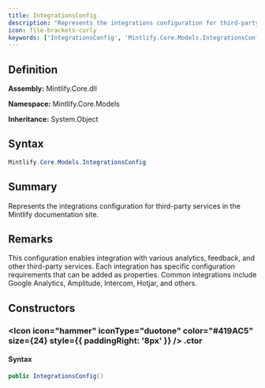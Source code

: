 ```yaml
---
title: IntegrationsConfig
description: "Represents the integrations configuration for third-party services in the Mintlify documentation site."
icon: file-brackets-curly
keywords: ['IntegrationsConfig', 'Mintlify.Core.Models.IntegrationsConfig', 'Mintlify.Core.Models', 'class', 'System.Object']
---
```


## Definition

**Assembly:** Mintlify.Core.dll

**Namespace:** Mintlify.Core.Models

**Inheritance:** System.Object

## Syntax

```csharp
Mintlify.Core.Models.IntegrationsConfig
```

## Summary

Represents the integrations configuration for third-party services in the Mintlify documentation site.

## Remarks

This configuration enables integration with various analytics, feedback, and other third-party
            services. Each integration has specific configuration requirements that can be added as properties.
            Common integrations include Google Analytics, Amplitude, Intercom, Hotjar, and others.

## Constructors

### <Icon icon="hammer" iconType="duotone" color="#419AC5" size={24} style={{ paddingRight: '8px' }} />  .ctor

#### Syntax

```csharp
public IntegrationsConfig()
```

